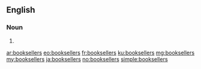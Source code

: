 ==English==

===Noun===
{{head|en|plural}}

# {{plural of|bookseller|lang=en}}

[[ar:booksellers]]
[[eo:booksellers]]
[[fr:booksellers]]
[[ku:booksellers]]
[[mg:booksellers]]
[[my:booksellers]]
[[ja:booksellers]]
[[no:booksellers]]
[[simple:booksellers]]